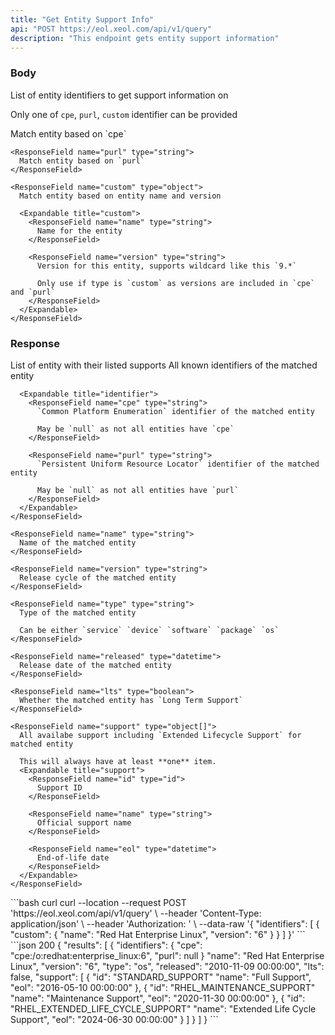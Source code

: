 ```yaml
---
title: "Get Entity Support Info"
api: "POST https://eol.xeol.com/api/v1/query"
description: "This endpoint gets entity support information"
---
```


### Body

<ParamField body="identifiers" type="string[]" required="true">
  List of entity identifiers to get support information on

  Only one of `cpe`, `purl`, `custom` identifier can be provided

  <Expandable title="identifier">
    <ResponseField name="cpe" type="string">
      Match entity based on `cpe`
    </ResponseField>

    <ResponseField name="purl" type="string">
      Match entity based on `purl`
    </ResponseField>

    <ResponseField name="custom" type="object">
      Match entity based on entity name and version

      <Expandable title="custom">
        <ResponseField name="name" type="string">
          Name for the entity
        </ResponseField>

        <ResponseField name="version" type="string">
          Version for this entity, supports wildcard like this `9.*`

          Only use if type is `custom` as versions are included in `cpe` and `purl`
        </ResponseField>
      </Expandable>
    </ResponseField>
  </Expandable>
</ParamField>

### Response

<ResponseField name="results" type="object[]">
  List of entity with their listed supports

  <Expandable title="result">
    <ResponseField name="identifiers" type="object">
      All known identifiers of the matched entity

      <Expandable title="identifier">
        <ResponseField name="cpe" type="string">
          `Common Platform Enumeration` identifier of the matched entity

          May be `null` as not all entities have `cpe`
        </ResponseField>

        <ResponseField name="purl" type="string">
          `Persistent Uniform Resource Locator` identifier of the matched entity

          May be `null` as not all entities have `purl`
        </ResponseField>
      </Expandable>
    </ResponseField>

    <ResponseField name="name" type="string">
      Name of the matched entity
    </ResponseField>

    <ResponseField name="version" type="string">
      Release cycle of the matched entity
    </ResponseField>

    <ResponseField name="type" type="string">
      Type of the matched entity
      
      Can be either `service` `device` `software` `package` `os`
    </ResponseField>

    <ResponseField name="released" type="datetime">
      Release date of the matched entity
    </ResponseField>

    <ResponseField name="lts" type="boolean">
      Whether the matched entity has `Long Term Support`
    </ResponseField>

    <ResponseField name="support" type="object[]">
      All availabe support including `Extended Lifecycle Support` for matched entity
      
      This will always have at least **one** item.
      <Expandable title="support">
        <ResponseField name="id" type="id">
          Support ID 
        </ResponseField>

        <ResponseField name="name" type="string">
          Official support name
        </ResponseField>

        <ResponseField name="eol" type="datetime">
          End-of-life date
        </ResponseField>
      </Expandable>
    </ResponseField>
  </Expandable>
</ResponseField>

<RequestExample>
  ```bash curl
  curl --location --request POST 'https://eol.xeol.com/api/v1/query' \
  --header 'Content-Type: application/json' \
  --header 'Authorization: <XEOL_API_KEY>' \
  --data-raw '{
    "identifiers": [
      {
        "custom": {
          "name": "Red Hat Enterprise Linux",
          "version": "6"
        }
      }
    ]
  }'
  ```
</RequestExample>

<ResponseExample>
  ```json 200
  {
    "results": [
      {
        "identifiers": {
          "cpe": "cpe:/o:redhat:enterprise_linux:6",
          "purl": null
        }
        "name": "Red Hat Enterprise Linux",
        "version": "6",
        "type": "os",
        "released": "2010-11-09 00:00:00",
        "lts": false,
        "support": [
          {
            "id": "STANDARD_SUPPORT"
            "name": "Full Support",
            "eol": "2016-05-10 00:00:00"
          },
          {
            "id": "RHEL_MAINTENANCE_SUPPORT"
            "name": "Maintenance Support",
            "eol": "2020-11-30 00:00:00"
          },
          {
            "id": "RHEL_EXTENDED_LIFE_CYCLE_SUPPORT"
            "name": "Extended Life Cycle Support",
            "eol": "2024-06-30 00:00:00"
          }
        ]
      }
    ]
  }
  ```
</ResponseExample>
